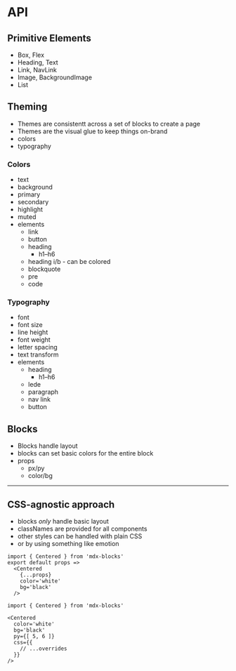 
# API

## Primitive Elements

- Box, Flex
- Heading, Text
- Link, NavLink
- Image, BackgroundImage
- List

## Theming

- Themes are consistentt across a set of blocks to create a page
- Themes are the visual glue to keep things on-brand
- colors
- typography

### Colors

- text
- background
- primary
- secondary
- highlight
- muted
- elements
  - link
  - button
  - heading
    - h1–h6
  - heading i/b - can be colored
  - blockquote
  - pre
  - code

### Typography

- font
- font size
- line height
- font weight
- letter spacing
- text transform
- elements
  - heading
    - h1–h6
  - lede
  - paragraph
  - nav link
  - button

## Blocks

- Blocks handle layout
- blocks can set basic colors for the entire block
- props
  - px/py
  - color/bg

---

## CSS-agnostic approach
- blocks *only* handle basic layout
- classNames are provided for all components
- other styles can be handled with plain CSS
- or by using something like emotion

```mdx
import { Centered } from 'mdx-blocks'
export default props =>
  <Centered
    {...props}
    color='white'
    bg='black'
  />
```

```mdx
import { Centered } from 'mdx-blocks'

<Centered
  color='white'
  bg='black'
  py={[ 5, 6 ]}
  css={{
    // ...overrides
  }}
/>
```
